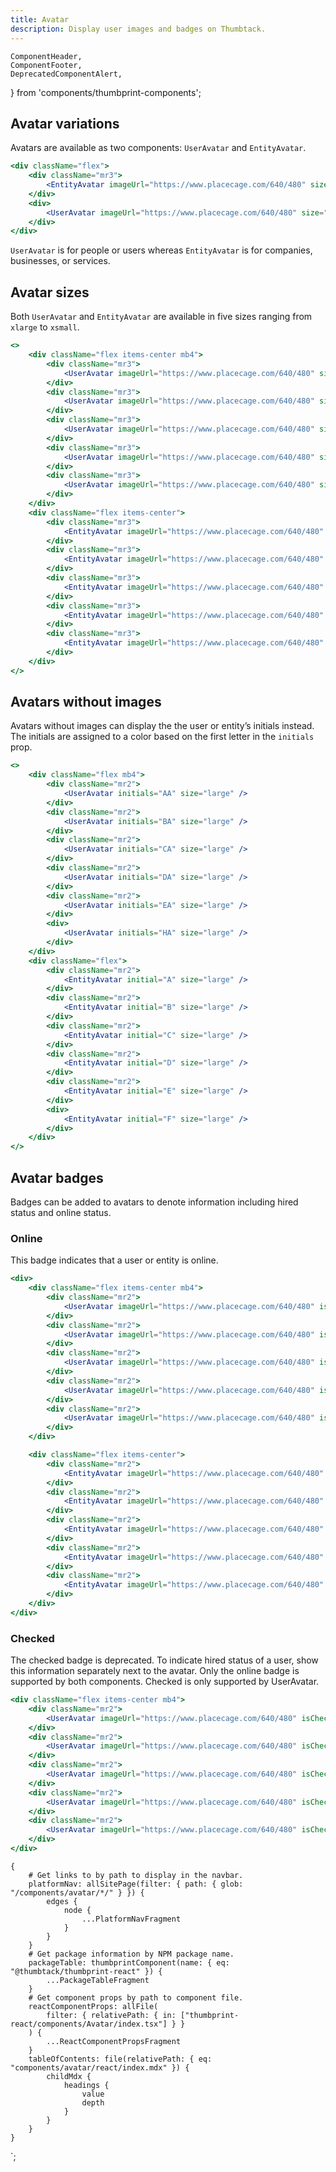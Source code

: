 ```yaml
---
title: Avatar
description: Display user images and badges on Thumbtack.
---
```


    ComponentHeader,
    ComponentFooter,
    DeprecatedComponentAlert,
} from 'components/thumbprint-components';

<ComponentHeader data={props.data} />

## Avatar variations

Avatars are available as two components: `UserAvatar` and `EntityAvatar`.

```jsx
<div className="flex">
    <div className="mr3">
        <EntityAvatar imageUrl="https://www.placecage.com/640/480" size="xlarge" />
    </div>
    <div>
        <UserAvatar imageUrl="https://www.placecage.com/640/480" size="xlarge" />
    </div>
</div>
```

`UserAvatar` is for people or users whereas `EntityAvatar` is for companies, businesses, or services.

## Avatar sizes

Both `UserAvatar` and `EntityAvatar` are available in five sizes ranging from `xlarge` to `xsmall`.

```jsx
<>
    <div className="flex items-center mb4">
        <div className="mr3">
            <UserAvatar imageUrl="https://www.placecage.com/640/480" size="xlarge" />
        </div>
        <div className="mr3">
            <UserAvatar imageUrl="https://www.placecage.com/640/480" size="large" />
        </div>
        <div className="mr3">
            <UserAvatar imageUrl="https://www.placecage.com/640/480" size="medium" />
        </div>
        <div className="mr3">
            <UserAvatar imageUrl="https://www.placecage.com/640/480" size="small" />
        </div>
        <div className="mr3">
            <UserAvatar imageUrl="https://www.placecage.com/640/480" size="xsmall" />
        </div>
    </div>
    <div className="flex items-center">
        <div className="mr3">
            <EntityAvatar imageUrl="https://www.placecage.com/640/480" size="xlarge" />
        </div>
        <div className="mr3">
            <EntityAvatar imageUrl="https://www.placecage.com/640/480" size="large" />
        </div>
        <div className="mr3">
            <EntityAvatar imageUrl="https://www.placecage.com/640/480" size="medium" />
        </div>
        <div className="mr3">
            <EntityAvatar imageUrl="https://www.placecage.com/640/480" size="small" />
        </div>
        <div className="mr3">
            <EntityAvatar imageUrl="https://www.placecage.com/640/480" size="xsmall" />
        </div>
    </div>
</>
```

## Avatars without images

Avatars without images can display the the user or entity’s initials instead. The initials are assigned to a color based on the first letter in the `initials` prop.

```jsx
<>
    <div className="flex mb4">
        <div className="mr2">
            <UserAvatar initials="AA" size="large" />
        </div>
        <div className="mr2">
            <UserAvatar initials="BA" size="large" />
        </div>
        <div className="mr2">
            <UserAvatar initials="CA" size="large" />
        </div>
        <div className="mr2">
            <UserAvatar initials="DA" size="large" />
        </div>
        <div className="mr2">
            <UserAvatar initials="EA" size="large" />
        </div>
        <div>
            <UserAvatar initials="HA" size="large" />
        </div>
    </div>
    <div className="flex">
        <div className="mr2">
            <EntityAvatar initial="A" size="large" />
        </div>
        <div className="mr2">
            <EntityAvatar initial="B" size="large" />
        </div>
        <div className="mr2">
            <EntityAvatar initial="C" size="large" />
        </div>
        <div className="mr2">
            <EntityAvatar initial="D" size="large" />
        </div>
        <div className="mr2">
            <EntityAvatar initial="E" size="large" />
        </div>
        <div>
            <EntityAvatar initial="F" size="large" />
        </div>
    </div>
</>
```

## Avatar badges

Badges can be added to avatars to denote information including hired status and online status.

### Online

This badge indicates that a user or entity is online.

```jsx
<div>
    <div className="flex items-center mb4">
        <div className="mr2">
            <UserAvatar imageUrl="https://www.placecage.com/640/480" isOnline size="xlarge" />
        </div>
        <div className="mr2">
            <UserAvatar imageUrl="https://www.placecage.com/640/480" isOnline size="large" />
        </div>
        <div className="mr2">
            <UserAvatar imageUrl="https://www.placecage.com/640/480" isOnline size="medium" />
        </div>
        <div className="mr2">
            <UserAvatar imageUrl="https://www.placecage.com/640/480" isOnline size="small" />
        </div>
        <div className="mr2">
            <UserAvatar imageUrl="https://www.placecage.com/640/480" isOnline size="xsmall" />
        </div>
    </div>

    <div className="flex items-center">
        <div className="mr2">
            <EntityAvatar imageUrl="https://www.placecage.com/640/480" isOnline size="xlarge" />
        </div>
        <div className="mr2">
            <EntityAvatar imageUrl="https://www.placecage.com/640/480" isOnline size="large" />
        </div>
        <div className="mr2">
            <EntityAvatar imageUrl="https://www.placecage.com/640/480" isOnline size="medium" />
        </div>
        <div className="mr2">
            <EntityAvatar imageUrl="https://www.placecage.com/640/480" isOnline size="small" />
        </div>
        <div className="mr2">
            <EntityAvatar imageUrl="https://www.placecage.com/640/480" isOnline size="xsmall" />
        </div>
    </div>
</div>
```

### Checked

<DeprecatedComponentAlert>
    The checked badge is deprecated. To indicate hired status of a user, show this information
    separately next to the avatar. Only the online badge is supported by both components. Checked is
    only supported by UserAvatar.
</DeprecatedComponentAlert>

```jsx
<div className="flex items-center mb4">
    <div className="mr2">
        <UserAvatar imageUrl="https://www.placecage.com/640/480" isChecked size="xlarge" />
    </div>
    <div className="mr2">
        <UserAvatar imageUrl="https://www.placecage.com/640/480" isChecked size="large" />
    </div>
    <div className="mr2">
        <UserAvatar imageUrl="https://www.placecage.com/640/480" isChecked size="medium" />
    </div>
    <div className="mr2">
        <UserAvatar imageUrl="https://www.placecage.com/640/480" isChecked size="small" />
    </div>
    <div className="mr2">
        <UserAvatar imageUrl="https://www.placecage.com/640/480" isChecked size="xsmall" />
    </div>
</div>
```

<ComponentFooter data={props.data} />

    {
        # Get links to by path to display in the navbar.
        platformNav: allSitePage(filter: { path: { glob: "/components/avatar/*/" } }) {
            edges {
                node {
                    ...PlatformNavFragment
                }
            }
        }
        # Get package information by NPM package name.
        packageTable: thumbprintComponent(name: { eq: "@thumbtack/thumbprint-react" }) {
            ...PackageTableFragment
        }
        # Get component props by path to component file.
        reactComponentProps: allFile(
            filter: { relativePath: { in: ["thumbprint-react/components/Avatar/index.tsx"] } }
        ) {
            ...ReactComponentPropsFragment
        }
        tableOfContents: file(relativePath: { eq: "components/avatar/react/index.mdx" }) {
            childMdx {
                headings {
                    value
                    depth
                }
            }
        }
    }
`;
